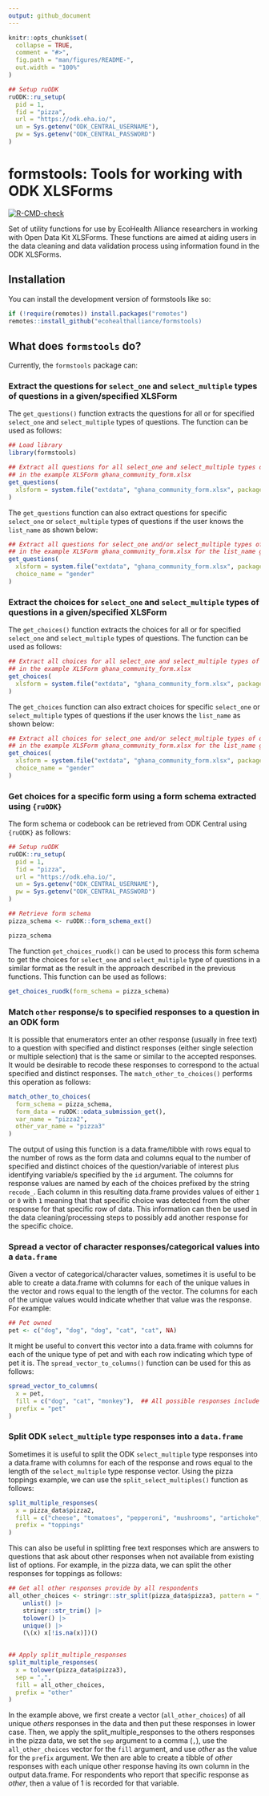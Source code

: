 ```yaml
---
output: github_document
---
```


<!-- README.md is generated from README.Rmd. Please edit that file -->

```r
knitr::opts_chunk$set(
  collapse = TRUE,
  comment = "#>",
  fig.path = "man/figures/README-",
  out.width = "100%"
)

## Setup ruODK
ruODK::ru_setup(
  pid = 1,
  fid = "pizza",
  url = "https://odk.eha.io/",
  un = Sys.getenv("ODK_CENTRAL_USERNAME"),
  pw = Sys.getenv("ODK_CENTRAL_PASSWORD")
)
```

# formstools: Tools for working with ODK XLSForms

<!-- badges: start -->
[![R-CMD-check](https://github.com/ecohealthalliance/formstools/actions/workflows/R-CMD-check.yaml/badge.svg)](https://github.com/ecohealthalliance/formstools/actions/workflows/R-CMD-check.yaml)
<!-- badges: end -->

Set of utility functions for use by EcoHealth Alliance researchers in working with Open Data Kit XLSForms. These functions are aimed at aiding users in the data cleaning and data validation process using information found in the ODK XLSForms.

## Installation

You can install the development version of formstools like so:

``` r
if (!require(remotes)) install.packages("remotes")
remotes::install_github("ecohealthalliance/formstools)
```

## What does `formstools` do?

Currently, the `formstools` package can:

### Extract the questions for `select_one` and `select_multiple` types of questions in a given/specified XLSForm

The `get_questions()` function extracts the questions for all or for specified `select_one` and `select_multiple` types of questions. The function can be used as follows:

```r
## Load library
library(formstools)

## Extract all questions for all select_one and select_multiple types of questions
## in the example XLSForm ghana_community_form.xlsx
get_questions(
  xlsform = system.file("extdata", "ghana_community_form.xlsx", package = "formstools")
)
```

The `get_questions` function can also extract questions for specific `select_one` or `select_multiple` types of questions if the user knows the `list_name` as shown below:

```r
## Extract all questions for select_one and/or select_multiple types of questions
## in the example XLSForm ghana_community_form.xlsx for the list_name gender
get_questions(
  xlsform = system.file("extdata", "ghana_community_form.xlsx", package = "formstools"),
  choice_name = "gender"
)
```

### Extract the choices for `select_one` and `select_multiple` types of questions in a given/specified XLSForm

The `get_choices()` function extracts the choices for all or for specified `select_one` and `select_multiple` types of questions. The function can be used as follows:

```r
## Extract all choices for all select_one and select_multiple types of questions
## in the example XLSForm ghana_community_form.xlsx
get_choices(
  xlsform = system.file("extdata", "ghana_community_form.xlsx", package = "formstools")
)
```

The `get_choices` function can also extract choices for specific `select_one` or `select_multiple` types of questions if the user knows the `list_name` as shown below:

```r
## Extract all choices for select_one and/or select_multiple types of questions
## in the example XLSForm ghana_community_form.xlsx for the list_name gender
get_choices(
  xlsform = system.file("extdata", "ghana_community_form.xlsx", package = "formstools"),
  choice_name = "gender"
)
```

### Get choices for a specific form using a form schema extracted using `{ruODK}`

The form schema or codebook can be retrieved from ODK Central using `{ruODK}` as follows:

```r
## Setup ruODK
ruODK::ru_setup(
  pid = 1,
  fid = "pizza",
  url = "https://odk.eha.io/",
  un = Sys.getenv("ODK_CENTRAL_USERNAME"),
  pw = Sys.getenv("ODK_CENTRAL_PASSWORD")
)
```

```r
## Retrieve form schema
pizza_schema <- ruODK::form_schema_ext()

pizza_schema
```

The function `get_choices_ruodk()` can be used to process this form schema to get the choices for `select_one` and `select_multiple` type of questions in a similar format as the result in the approach described in the previous functions. This function can be used as follows:

```r
get_choices_ruodk(form_schema = pizza_schema)
```

### Match `other` response/s to specified responses to a question in an ODK form

It is possible that enumerators enter an other response (usually in free text) to a question with specified and distinct responses (either single selection or multiple selection) that is the same or similar to the accepted responses. It would be desirable to recode these responses to correspond to the actual specified and distinct responses. The `match_other_to_choices()` performs this operation as follows:

```r
match_other_to_choices(
  form_schema = pizza_schema,
  form_data = ruODK::odata_submission_get(),
  var_name = "pizza2",
  other_var_name = "pizza3"
)
```

The output of using this function is a data.frame/tibble with rows equal to the number of rows as the form data and columns equal to the number of specified and distinct choices of the question/variable of interest plus identifying variable/s specified by the `id` argument. The columns for response values are named by each of the choices prefixed by the string `recode_`. Each column in this resulting data.frame provides values of either `1` or `0` with `1` meaning that that specific choice was detected from the other response for that specific row of data. This information can then be used in the data cleaning/processing steps to possibly add another response for the specific choice.

### Spread a vector of character responses/categorical values into a `data.frame`

Given a vector of categorical/character values, sometimes it is useful to be able to create a data.frame with columns for each of the unique values in the vector and rows equal to the length of the vector. The columns for each of the unique values would indicate whether that value was the response. For example:

```r
## Pet owned
pet <- c("dog", "dog", "dog", "cat", "cat", NA)
```

It might be useful to convert this vector into a data.frame with columns for each of the unique type of pet and with each row indicating which type of pet it is. The `spread_vector_to_columns()` function can be used for this as follows:

```r
spread_vector_to_columns(
  x = pet,
  fill = c("dog", "cat", "monkey"),  ## All possible responses include monkey
  prefix = "pet"
)
```

### Split ODK `select_multiple` type responses into a `data.frame`

Sometimes it is useful to split the ODK `select_multiple` type responses into a data.frame with columns for each of the response and rows equal to the length of the `select_multiple` type response vector. Using the pizza toppings example, we can use the `split_select_multiples()` function as follows:

```r
split_multiple_responses(
  x = pizza_data$pizza2,
  fill = c("cheese", "tomatoes", "pepperoni", "mushrooms", "artichoke", "olives", "pineapple", "other"),
  prefix = "toppings"
)
```

This can also be useful in splitting free text responses  which are answers to questions that ask about other responses when not available from existing list of options. For example, in the pizza data, we can split the other responses for toppings as follows:

```r
## Get all other responses provide by all respondents
all_other_choices <- stringr::str_split(pizza_data$pizza3, pattern = ",") |>
    unlist() |>
    stringr::str_trim() |>
    tolower() |>
    unique() |>
    (\(x) x[!is.na(x)])()
    

## Apply split_multiple_responses
split_multiple_responses(
  x = tolower(pizza_data$pizza3),
  sep = ",",
  fill = all_other_choices,
  prefix = "other"
)
```

In the example above, we first create a vector (`all_other_choices`) of all unique *others* responses in the data and then put these responses in lower case. Then, we apply the split_multiple_responses to the others responses in the pizza data, we set the `sep` argument to a comma (`,`), use the `all_other_choices` vector for the `fill` argument, and use *other* as the value for the `prefix` argument. We then are able to create a tibble of *other* responses with each unique other response having its own column in the output data.frame. For respondents who report that specific response as *other*, then a value of 1 is recorded for that variable.

<!---
```r
## Setup ruODK
ruODK::ru_setup(
  pid = 6,
  fid = "Pilot_CCHF_participant_questionnaire",
  url = "https://odk.eha.io/",
  un = Sys.getenv("ODK_CENTRAL_USERNAME"),
  pw = Sys.getenv("ODK_CENTRAL_PASSWORD")
)
```

```r
schema <- ruODK::form_schema_ext()

get_choices_ruodk(form_schema = schema, choice_name = "choices_english_(en)")

match_other_to_choices(
  schema, ruODK::odata_submission_get(), 
  var_name = "p30_sick_care",
  choice_name = "choices_english_(en)",
  other_var_name = "p30_sick_care_other"
)
```
--->
